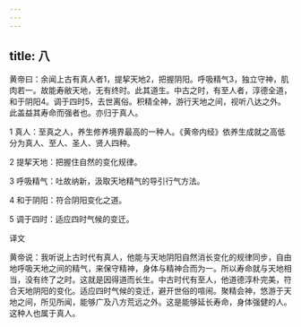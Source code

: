 ```yaml
---
---
---
```

title: 八
---




黄帝曰：余闻上古有真人者1，提挈天地2，把握阴阳。呼吸精气3，独立守神，肌肉若一。故能寿敝天地，无有终时。此其道生。中古之时，有至人者，淳德全道，和于阴阳4。调于四时5，去世离俗。积精全神，游行天地之间，视听八达之外。此盖益其寿命而强者也。亦归于真人。

1 真人：至真之人，养生修养境界最高的一种人。《黄帝内经》依养生成就之高低分为真人、至人、圣人、贤人四种。

2 提挈天地：把握住自然的变化规律。

3 呼吸精气：吐故纳新，汲取天地精气的导引行气方法。

4 和于阴阳：符合阴阳变化之道。

5 调于四时：适应四时气候的变迁。

译文

黄帝说：我听说上古时代有真人，他能与天地阴阳自然消长变化的规律同步，自由地呼吸天地之间的精气，来保守精神，身体与精神合而为一。所以寿命就与天地相当，没有终了之时。这就是因得道而长生。中古时代有至人，他道德淳朴完美，符合天地阴阳的变化。适应四时气候的变迁，避开世俗的喧闹。聚精会神，悠游于天地之间，所见所闻，能够广及八方荒远之外。这是能够延长寿命，身体强健的人。这种人也属于真人。